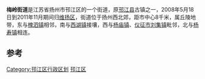 {{unreferenced|time=2011-11-20T13:45:21+00:00}}
'''梅岭街道'''是江苏省扬州市邗江区的一个街道，原[[邗江县|邗江县]]古镇之一，2008年5月18日到2011年11月期间归[[维扬区|维扬区]]，街道位于扬州西北郊，距市中心8千米，属丘陵地带，东与[[槐泗镇|槐泗镇]]相邻，南与[[西湖镇_(扬州市)|西湖镇]]接壤，西与[[杨庙镇|杨庙镇]]、[[仪征市|仪征市]][[刘集镇_(仪征市)|刘集镇]]毗邻，北与[[杨寿镇|杨寿镇]]相连。
== 参考 ==


{{邗江区行政区划}}
{{江苏行政区划小作品}}
[[Category:邗江区行政区划|Category:邗江区行政区划]]
[[Category:扬州市乡镇|邗江区]]